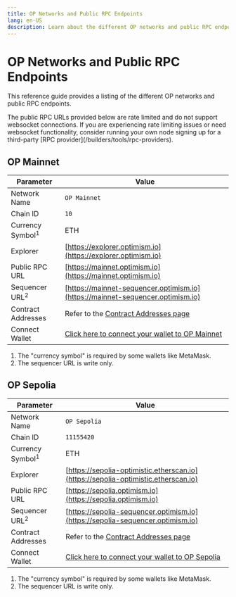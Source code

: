 ```yaml
---
title: OP Networks and Public RPC Endpoints
lang: en-US
description: Learn about the different OP networks and public RPC endpoints.
---
```



# OP Networks and Public RPC Endpoints

This reference guide provides a listing of the different OP networks and public RPC endpoints.

<Callout>
  The public RPC URLs provided below are rate limited and do not support websocket connections.
  If you are experiencing rate limiting issues or need websocket functionality, consider running your own node signing up for a third-party [RPC provider](/builders/tools/rpc-providers).
</Callout>

## OP Mainnet

| Parameter                   | Value                                                                                    |
| --------------------------- | ---------------------------------------------------------------------------------------- |
| Network Name                | `OP Mainnet`                                                                             |
| Chain ID                    | `10`                                                                                     |
| Currency Symbol<sup>1</sup> | ETH                                                                                      |
| Explorer                    | [https://explorer.optimism.io](https://explorer.optimism.io)                             |
| Public RPC URL              | [https://mainnet.optimism.io](https://mainnet.optimism.io)                               |
| Sequencer URL<sup>2</sup>   | [https://mainnet-sequencer.optimism.io](https://mainnet-sequencer.optimism.io)           |
| Contract Addresses          | Refer to the [Contract Addresses page](/chain/addresses#mainnet)                         |
| Connect Wallet              | [Click here to connect your wallet to OP Mainnet](https://chainid.link?network=optimism) |

1.  The "currency symbol" is required by some wallets like MetaMask.
2.  The sequencer URL is write only.

## OP Sepolia

| Parameter                   | Value                                                                                      |
| --------------------------- | ------------------------------------------------------------------------------------------ |
| Network Name                | `OP Sepolia`                                                                               |
| Chain ID                    | `11155420`                                                                                 |
| Currency Symbol<sup>1</sup> | ETH                                                                                        |
| Explorer                    | [https://sepolia-optimistic.etherscan.io](https://sepolia-optimistic.etherscan.io)         |
| Public RPC URL              | [https://sepolia.optimism.io](https://sepolia.optimism.io)                                 |
| Sequencer URL<sup>2</sup>   | [https://sepolia-sequencer.optimism.io](https://sepolia-sequencer.optimism.io)             |
| Contract Addresses          | Refer to the [Contract Addresses page](/chain/addresses#testnet-sepolia)                   |
| Connect Wallet              | [Click here to connect your wallet to OP Sepolia](https://chainid.link?network=op-sepolia) |

1.  The "currency symbol" is required by some wallets like MetaMask.
2.  The sequencer URL is write only.
